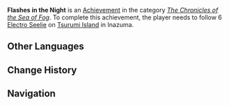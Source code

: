 {{Achievement Infobox
|title        = 
|id           = 80116
|order id     = 0116
|category     = The Chronicles of the Sea of Fog
|description  = Follow 6 [[Electro Seelie]] on Tsurumi Island in Inazuma.
|requirements = 
|primogems    = 5
|tracking     = 
|topic        = Seelie
}}
'''Flashes in the Night''' is an [[Achievement]] in the category ''[[The Chronicles of the Sea of Fog]]''. To complete this achievement, the player needs to follow 6 [[Electro Seelie]] on [[Tsurumi Island]] in Inazuma.
<!--
==Trivia==

==Video Guides==
{{EVT
|video1   = 
|caption1 = 
}}
-->
==Other Languages==
{{Other Languages|default_hidden=1
|en      = Flashes in the Night
|zhs     = 雾夜的灼灼电影
|zhs_rm  = Wùyè de Zhuózhuó Diànyǐng
|zht     = 霧夜的灼灼電影
|zht_rm  = Wùyè de Zhuózhuó Diànyǐng
|ja      = 霧の夜に輝く電の影
|ja_rm   = Kiri no Yoru ni Kagayaku Inazuma no Kage
|ko      = 밤안개 속 반짝이는 뇌영
|ko_rm   = 
|es      = El resplandor de la noche
|fr      = Éclair dans la nuit
|ru      = Вспышки в ночи
|th      = สายฟ้าแลบในคืนหมอก
|th_rm   = 
|vi      = Tia Sét Trong Màn Sương
|de      = Blitze in der Nacht
|id      = Kilatan Cahaya di Tengah Malam
|pt      = Clarões na Noite
}}

==Change History==
{{Change History|2.2}}
<!--
==References==
{{Reflist}}
-->
==Navigation==
{{Achievement Navbox|The Chronicles of the Sea of Fog}}